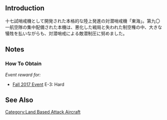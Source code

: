 {{EquipmentInfo|270}}

==Introduction==
十七試哨戒機として開発された本格的な陸上発進の対潜哨戒機「東海」。第九〇一航空隊の集中配備された本機は、悪化した戦局と失われた制空権の中、大きな犠牲を払いながらも、対潜哨戒による敵潜制圧に努めました。

==Notes==
<div class="mw-collapsible"><h3>How To Obtain</h3>
<div class="mw-collapsible-content">
''Event reward for:''
* [[Fall 2017 Event]] E-3: Hard

</div></div>

==See Also==
{{Equipmentlist}}
[[Category:Land Based Attack Aircraft]]